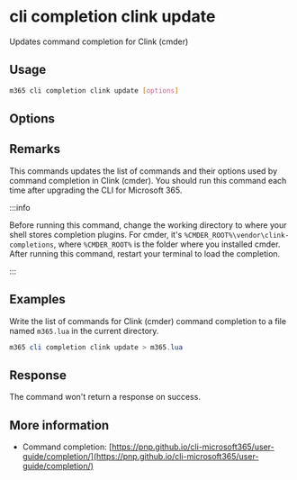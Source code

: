 
# cli completion clink update

Updates command completion for Clink (cmder)

## Usage

```sh
m365 cli completion clink update [options]
```

## Options

<Global />

## Remarks

This commands updates the list of commands and their options used by command completion in Clink (cmder). You should run this command each time after upgrading the CLI for Microsoft 365.

:::info

Before running this command, change the working directory to where your shell stores completion plugins. For cmder, it's `%CMDER_ROOT%\vendor\clink-completions`, where `%CMDER_ROOT%` is the folder where you installed cmder. After running this command, restart your terminal to load the completion.

:::

## Examples

Write the list of commands for Clink (cmder) command completion to a file named `m365.lua` in the current directory.

```powershell
m365 cli completion clink update > m365.lua
```

## Response

The command won't return a response on success.

## More information

- Command completion: [https://pnp.github.io/cli-microsoft365/user-guide/completion/](https://pnp.github.io/cli-microsoft365/user-guide/completion/)
